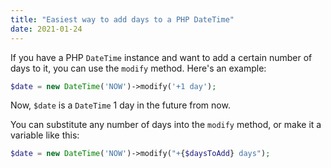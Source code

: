 ```yaml
---
title: "Easiest way to add days to a PHP DateTime"
date: 2021-01-24
---
```

If you have a PHP `DateTime` instance and want to add a certain number of days to it, you can use the `modify` method. Here's an example:

```php
$date = new DateTime('NOW')->modify('+1 day');
```

Now, `$date` is a `DateTime` 1 day in the future from now.

You can substitute any number of days into the `modify` method, or make it a variable like this:

```php
$date = new DateTime('NOW')->modify("+{$daysToAdd} days");
```